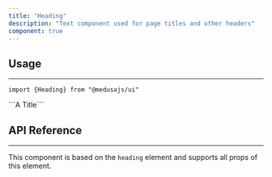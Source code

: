 ```yaml
---
title: "Heading"
description: "Text component used for page titles and other headers"
component: true
---
```


<ComponentExample name="heading-demo" />

## Usage

---

<Snippet>```import {Heading} from "@medusajs/ui"```</Snippet>

<Snippet>
  ```<Heading>A Title</Heading>```
</Snippet>

## API Reference

---

This component is based on the `heading` element and supports all props of this element.

<ComponentProps component="heading" />
